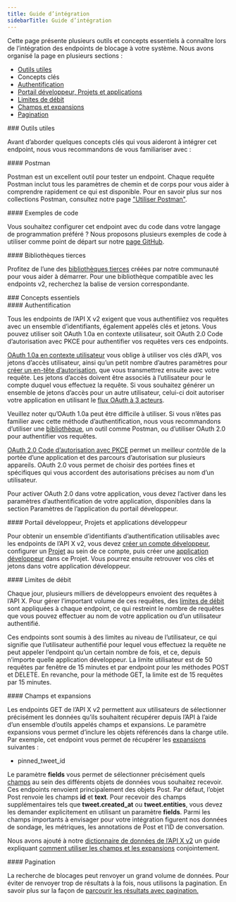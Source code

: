 ```yaml
---
title: Guide d’intégration
sidebarTitle: Guide d’intégration
---
```



Cette page présente plusieurs outils et concepts essentiels à connaître lors de l’intégration des endpoints de blocage à votre système. Nous avons organisé la page en plusieurs sections :

- [Outils utiles](#helpful)
- Concepts clés
- [Authentification](#authentication)
- [Portail développeur, Projets et applications](#portal)
- [Limites de débit](#limits)
- [Champs et expansions](#fields)
- [Pagination](#pagination)

<div id="helpful-tools">
  ### Outils utiles
</div>

Avant d’aborder quelques concepts clés qui vous aideront à intégrer cet endpoint, nous vous recommandons de vous familiariser avec :

<div id="postman">
  #### Postman
</div>

Postman est un excellent outil pour tester un endpoint. Chaque requête Postman inclut tous les paramètres de chemin et de corps pour vous aider à comprendre rapidement ce qui est disponible. Pour en savoir plus sur nos collections Postman, consultez notre page ["Utiliser Postman"](/fr/tutorials/postman-getting-started). 

<div id="code-samples">
  #### Exemples de code
</div>

Vous souhaitez configurer cet endpoint avec du code dans votre langage de programmation préféré ? Nous proposons plusieurs exemples de code à utiliser comme point de départ sur notre [page GitHub](https://github.com/xdevplatform/Twitter-API-v2-sample-code).

<div id="third-party-libraries">
  #### Bibliothèques tierces
</div>

Profitez de l’une des [bibliothèques tierces](/fr/x-api/tools-and-libraries/overview) créées par notre communauté pour vous aider à démarrer. Pour une bibliothèque compatible avec les endpoints v2, recherchez la balise de version correspondante.

<div id="key-concepts">
  ### Concepts essentiels
</div>

<div id="authentication">
  #### Authentification
</div>

Tous les endpoints de l’API X v2 exigent que vous authentifiiez vos requêtes avec un ensemble d’identifiants, également appelés clés et jetons. Vous pouvez utiliser soit OAuth 1.0a en contexte utilisateur, soit OAuth 2.0 Code d’autorisation avec PKCE pour authentifier vos requêtes vers ces endpoints.

[OAuth 1.0a en contexte utilisateur](/fr/resources/fundamentals/authentication) vous oblige à utiliser vos clés d’API, vos jetons d’accès utilisateur, ainsi qu’un petit nombre d’autres paramètres pour [créer un en-tête d’autorisation](/fr/resources/fundamentals/authentication#authorizing-a-request), que vous transmettrez ensuite avec votre requête. Les jetons d’accès doivent être associés à l’utilisateur pour le compte duquel vous effectuez la requête. Si vous souhaitez générer un ensemble de jetons d’accès pour un autre utilisateur, celui-ci doit autoriser votre application en utilisant le [flux OAuth à 3 acteurs](https://developer-staging.x.com/resources/fundamentals/authentication/obtaining-user-access-tokens).

Veuillez noter qu’OAuth 1.0a peut être difficile à utiliser. Si vous n’êtes pas familier avec cette méthode d’authentification, nous vous recommandons d’utiliser une [bibliothèque](/fr/x-api/tools-and-libraries/overview), un outil comme Postman, ou d’utiliser OAuth 2.0 pour authentifier vos requêtes.

[OAuth 2.0 Code d’autorisation avec PKCE](/fr/resources/fundamentals/authentication#oauth-2-0-authorization-code-flow-with-pkce-3) permet un meilleur contrôle de la portée d’une application et des parcours d’autorisation sur plusieurs appareils. OAuth 2.0 vous permet de choisir des portées fines et spécifiques qui vous accordent des autorisations précises au nom d’un utilisateur.

Pour activer OAuth 2.0 dans votre application, vous devez l’activer dans les paramètres d’authentification de votre application, disponibles dans la section Paramètres de l’application du portail développeur.

<div id="developer-portal-projects-and-developer-apps">
  #### Portail développeur, Projets et applications développeur
</div>

Pour obtenir un ensemble d’identifiants d’authentification utilisables avec les endpoints de l’API X v2, vous devez [créer un compte développeur](https://developer.x.com/en/portal/petition/essential/basic-info), configurer un [Projet](/fr/resources/fundamentals/projects) au sein de ce compte, puis créer une [application développeur](/fr/resources/fundamentals/developer-apps) dans ce Projet. Vous pourrez ensuite retrouver vos clés et jetons dans votre application développeur.
 

<div id="rate-limits">
  #### Limites de débit
</div>

Chaque jour, plusieurs milliers de développeurs envoient des requêtes à l’API X. Pour gérer l’important volume de ces requêtes, des [limites de débit](/fr/x-api/fundamentals/rate-limits) sont appliquées à chaque endpoint, ce qui restreint le nombre de requêtes que vous pouvez effectuer au nom de votre application ou d’un utilisateur authentifié.

Ces endpoints sont soumis à des limites au niveau de l’utilisateur, ce qui signifie que l’utilisateur authentifié pour lequel vous effectuez la requête ne peut appeler l’endpoint qu’un certain nombre de fois, et ce, depuis n’importe quelle application développeur. La limite utilisateur est de 50 requêtes par fenêtre de 15 minutes et par endpoint pour les méthodes POST et DELETE. En revanche, pour la méthode GET, la limite est de 15 requêtes par 15 minutes.
 

<div id="fields-and-expansions">
  #### Champs et expansions
</div>

Les endpoints GET de l’API X v2 permettent aux utilisateurs de sélectionner précisément les données qu’ils souhaitent récupérer depuis l’API à l’aide d’un ensemble d’outils appelés champs et expansions. Le paramètre expansions vous permet d’inclure les objets référencés dans la charge utile. Par exemple, cet endpoint vous permet de récupérer les [expansions](/fr/x-api/fundamentals/expansions) suivantes :

- pinned\_tweet\_id

Le paramètre **fields** vous permet de sélectionner précisément quels [champs](/fr/x-api/fundamentals/fields) au sein des différents objets de données vous souhaitez recevoir. Ces endpoints renvoient principalement des objets Post. Par défaut, l’objet Post renvoie les champs **id** et **text**. Pour recevoir des champs supplémentaires tels que **tweet.created\_at** ou **tweet.entities**, vous devez les demander explicitement en utilisant un paramètre **fields**. Parmi les champs importants à envisager pour votre intégration figurent nos données de sondage, les métriques, les annotations de Post et l’ID de conversation.

Nous avons ajouté à notre [dictionnaire de données de l’API X v2](/fr/x-api/fundamentals/data-dictionary) un guide expliquant [comment utiliser les champs et les expansions](/fr/x-api/fundamentals/data-dictionary#how-to-use-fields-and-expansions) conjointement.

<div id="pagination">
  #### Pagination
</div>

La recherche de blocages peut renvoyer un grand volume de données. Pour éviter de renvoyer trop de résultats à la fois, nous utilisons la pagination. En savoir plus sur la façon de [parcourir les résultats avec pagination.](/fr/x-api/fundamentals/pagination)